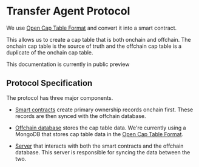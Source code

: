 
# Transfer Agent Protocol

We use [Open Cap Table Format](/protocol/ocf) and convert it into a smart contract.

This allows us to create a cap table that is both onchain and offchain. The onchain cap table is the source of truth and the offchain cap table is a duplicate of the onchain cap table.

<Callout emoji="⏳">This documentation is currently in public preview</Callout>

## Protocol Specification

The protocol has three major components.

- [Smart contracts](/protocol/tap-cap-table) create primary ownership records onchain first. These records are then synced with the offchain database.

- [Offchain database](/protocol/tap-ocf) stores the cap table data. We're currently using a MongoDB that stores cap table data in the [Open Cap Table Format](/protocol/tap-ocf).

- [Server](https://github.com/transfer-agent-protocol/tap-cap-table/tree/main/src/routes) that interacts with both the smart contracts and the offchain database. This server is responsible for syncing the data between the two.

<Cards>
	<Card title="Open Cap Table Format" href="/protocol/tap-ocf"/>
	<Card title="Onchain Cap Table" href="/protocol/tap-cap-table" />
</Cards>
